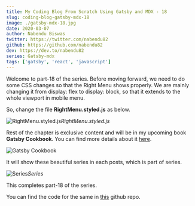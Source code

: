 ```yaml
---
title: My Coding Blog From Scratch Using Gatsby and MDX - 18
slug: coding-blog-gatsby-mdx-18
image: ./gatsby-mdx-18.jpg
date: 2020-03-07
author: Nabendu Biswas
twitter: https://twitter.com/nabendu82
github: https://github.com/nabendu82
dev: https://dev.to/nabendu82
series: Gatsby-mdx
tags: ['gatsby', 'react', 'javascript']
---
```



Welcome to part-18 of the series. Before moving forward, we need to do some CSS changes so that the Right Menu shows properly. We are mainly changing it from display: flex to display: block, so that it extends to the whole viewport in mobile menu.

So, change the file **RightMenu.styled.js** as below.

![RightMenu.styled.js](https://res.cloudinary.com/dxkxvfo2o/image/upload/v1589883708/18-dev/1_w7k3kf.png)*RightMenu.styled.js*

Rest of the chapter is exclusive content and will be in my upcoming book **Gatsby Cookbook**. You can find more details about it [here](https://dev.to/nabendu82/my-one-year-of-work-gatsby-cookbook-3651).

<div className={styles.image__small}>

![Gatsby Cookbook](https://res.cloudinary.com/dxkxvfo2o/image/upload/v1589892514/Gatsby_rnjo2t.png)

</div>

It will show these beautiful series in each posts, which is part of series.

![Series](https://res.cloudinary.com/dxkxvfo2o/image/upload/v1589883709/18-dev/16_wkbfuz.png)*Series*

This completes part-18 of the series.

You can find the code for the same in [this](https://github.com/nabendu82/thewebdev-public) github repo.
